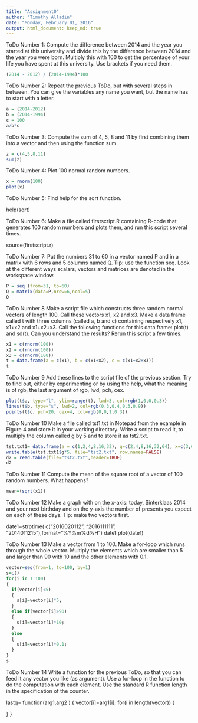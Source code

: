 ```yaml
---
title: "Assignment0"
author: "Timothy Alladin"
date: "Monday, February 01, 2016"
output: html_document: keep_md: true
---
```


ToDo Number 1:
Compute the difference between 2014 and the year you started at this university and divide this by the difference between 2014 and the year you were born. Multiply this with 100 to get the percentage of your life you have spent at this university. Use brackets if you need them.

```r
(2014 - 2012) / (2014-1994)*100 
```

ToDo Number 2:
Repeat the previous ToDo, but with several steps in between. You can give the variables any name you want, but the name has to start with a letter.

```r
a = (2014-2012)
b = (2014-1994)
c = 100
a/b*c
```

ToDo Number 3:
Compute the sum of 4, 5, 8 and 11 by first combining them into a vector and then using the function sum.

```r
z = c(4,5,8,11)
sum(z)
```

ToDo Number 4:
Plot 100 normal random numbers.

```r
x = rnorm(100)
plot(x)
```

ToDo Number 5:
Find help for the sqrt function.

help(sqrt)


ToDo Number 6:
Make a file called firstscript.R containing R-code that generates 100 random numbers and plots them, and run this script several times.

source(firstscript.r)


ToDo Number 7:
Put the numbers 31 to 60 in a vector named P and in a matrix with 6 rows and 5 columns named Q. Tip: use the function seq. Look at the different ways scalars, vectors and matrices are denoted in the workspace window.

```r
P = seq (from=31, to=60)
Q = matrix(data=P,nrow=6,ncol=5)
Q
```

ToDo Number 8
Make a script file which constructs three random normal vectors of length 100. Call these vectors x1, x2 and x3. Make a data frame called t with three columns (called a, b and c) containing respectively x1, x1+x2 and x1+x2+x3. Call the following functions for this data frame: plot(t) and sd(t). Can you understand the results? Rerun this script a few times.

```r
x1 = c(rnorm(100))
x2 = c(rnorm(100))
x3 = c(rnorm(100))
t = data.frame(a = c(x1), b = c(x1+x2), c = c(x1+x2+x3))
t
```

ToDo Number 9
Add these lines to the script file of the previous section. Try to find out, either by experimenting or by using the help, what the meaning is of rgb, the last argument of rgb, lwd, pch, cex.

```r
plot(t$a, type="l", ylim=range(t), lwd=3, col=rgb(1,0,0,0.3))
lines(t$b, type="s", lwd=2, col=rgb(0.3,0.4,0.3,0.9))
points(t$c, pch=20, cex=4, col=rgb(0,0,1,0.3))
```

ToDo Number 10
Make a file called tst1.txt in Notepad from the example in Figure 4 and store it in your working directory. Write a script to read it, to multiply the column called g by 5 and to store it as tst2.txt.

```r
tst.txt1= data.frame(a = c(1,2,4,8,16,32), g=c(2,4,8,16,32,64), x=c(3,6,12,24,48,96))
write.table(tst.txt1$g*5, file="tst2.txt", row.names=FALSE)
d2 = read.table(file="tst2.txt",header=TRUE)
d2
```

ToDo Number 11
Compute the mean of the square root of a vector of 100 random numbers. What happens?

```r
mean=(sqrt(x1))
```

ToDo Number 12
Make a graph with on the x-axis: today, Sinterklaas 2014 and your next birthday and on the y-axis the number of presents you expect on each of these days. Tip: make two vectors first.


date1=strptime( c("2016020112", "2016111111", "2014011215"),format="%Y%m%d%H")
date1
plot(date1)


ToDo Number 13
Make a vector from 1 to 100. Make a for-loop which runs through the whole vector. Multiply the elements which are smaller than 5 and larger than 90 with 10 and the other elements with 0.1.

```r
vector=seq(from=1, to=100, by=1)
s=c()
for(i in 1:100)
{
  if(vector[i]<5)
  {
    s[i]=vector[i]*5;
  }
  else if(vector[i]>90)
  {
    s[i]=vector[i]*10;
  }
  else
  {
    s[i]=vector[i]*0.1;
  }
}
s
```

ToDo Number 14
Write a function for the previous ToDo, so that you can feed it any vector you like (as argument). Use a for-loop in the function to do the computation with each element. Use the standard R function length in the specification of the counter.


lastq= function(arg1,arg2 )
{
  vector[i]=arg1[i];
  for(i in length(vector))
  {
    
  }
}
